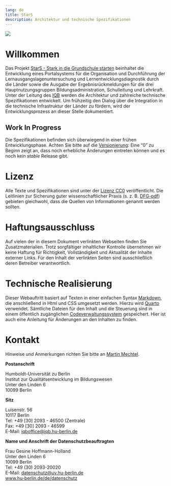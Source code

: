```yaml
---
lang: de
title: StarS
description: Architektur und technische Spezifikationen
---
```

![](assets/banner.png)

# Willkommen

Das Projekt [StarS - Stark in die Grundschule starten](https://www.iqb.hu-berlin.de/research/dm/StarS/) beinhaltet die Entwicklung eines Portalsystems für die Organisation und Durchführung der Lernausgangslagenuntersuchung und Lernentwicklungsdiagnostik durch die Länder sowie die Ausgabe der Ergebnisrückmeldungen für die drei Hauptnutzungsgruppen Bildungsadministration, Schulleitung und Lehrkraft. Unter der Leitung des [IQB](https://www.iqb.hu-berlin.de/) werden die Architektur und zahlreiche technische Spezifikationen entwickelt. Um frühzeitig den Dialog über die Integration in die technische Infrastruktur der Länder zu fördern, wird der Entwicklungsprozess an dieser Stelle dokumentiert.

::: {.callout-caution}
## Work In Progress

Die Spezifikationen befinden sich überwiegend in einer frühen Entwicklungsphase. Achten Sie bitte auf die [Versionierung](https://semver.org/lang/de/): Eine "0" zu Beginn zeigt an, dass noch erhebliche Änderungen eintreten können und es noch kein *stable* Release gibt.
:::

# Lizenz

Alle Texte und Spezifikationen sind unter der [Lizenz CC0](https://open-educational-resources.de/was-die-cc0-freigabe-bedeutet-und-welche-moeglichkeiten-sie-eroeffnen/) veröffentlicht. Die Leitlinien zur Sicherung guter wissenschaftlicher Praxis (s. z. B. [DFG-pdf](https://www.dfg.de/resource/blob/173732/4166759430af8dc2256f0fa54e009f03/kodex-gwp-data.pdf)) gebieten gleichwohl, dass die Quellen von Informationen genannt werden sollten.

# Haftungsausschluss

Auf vielen der in diesem Dokument verlinkten Webseiten finden Sie Zusatzmaterialien. Trotz sorgfältiger inhaltlicher Kontrolle übernehmen wir keine Haftung für Richtigkeit, Vollständigkeit und Aktualität der Inhalte externer Links. Für den Inhalt der verlinkten Seiten sind ausschließlich deren Betreiber verantwortlich.

# Technische Realisierung

Dieser Webauftritt basiert auf Texten in einer einfachen Syntax [Markdown](https://markdown.de/), die anschließend in Html und CSS umgesetzt werden. Hierzu wird [Quarto](https://quarto.org/) verwendet. Sämtliche Dateien für den Inhalt und die Steuerung sind in einem öffentlich zugänglichen [Codeverwaltungssystem](https://github.com/iqb-berlin/rising-stars) gespeichert. Hier ist auch eine Anleitung für Änderungen an den Inhalten zu finden.

# Kontakt

Hinweise und Anmerkungen richten Sie bitte an [Martin Mechtel](mailto:mechtel@iqb.hu-berlin.de).

**Postanschrift**

Humboldt-Universität zu Berlin<br/>
Institut zur Qualitätsentwicklung im Bildungswesen<br/>
Unter den Linden 6<br/>
10099 Berlin

**Sitz**

Luisenstr. 56<br/>
10117 Berlin<br/>
Tel: +49 [30] 2093 - 46500 (Zentrale)<br/>
Fax: +49 [30] 2093 - 46599<br/>
E-Mail: [iqboffice@iqb.hu-berlin.de](mailto:iqboffice@iqb.hu-berlin.de)

**Name und Anschrift der Datenschutzbeauftragten**

Frau Gesine Hoffmann-Holland<br/>
Unter den Linden 6<br/>
10099 Berlin<br/>
Tel: +49 (30) 2093-20020<br/>
E-Mail: [datenschutz@uv.hu-berlin.de](mailto:datenschutz@uv.hu-berlin.de)<br/>
[www.hu-berlin.de/de/datenschutz](www.hu-berlin.de/de/datenschutz)
